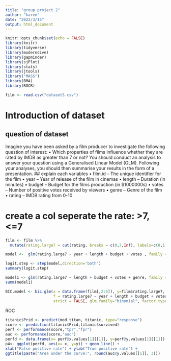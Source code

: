 ```yaml
---
title: "group project 2"
author: "karen"
date: "2022/3/15"
output: html_document
---
```


```r
knitr::opts_chunk$set(echo = FALSE)
library(knitr)
library(tidyverse)
library(moderndive)
library(gapminder)
library(sjPlot)
library(stats)
library(jtools)
library("MASS")
library(BMA)
library(ROCR)
```

```r
film <- read.csv("dataset5.csv")
```
# Introduction of dataset
## question of dataset
Imagine you have been asked by a film producer to investigate the following question of interest:
• Which properties of films influence whether they are rated by IMDB as greater than 7 or not?
You should conduct an analysis to answer your question using a Generalised Linear Model (GLM). 
Following your analyses, you should then summarise your results in the form of a presentation.
## explain each variables
• film.id – The unique identifier for the film
• year – Year of release of the film in cinemas
• length – Duration (in minutes)
• budget – Budget for the films production (in $1000000s)
• votes – Number of positive votes received by viewers
• genre – Genre of the film
• rating – IMDB rating from 0-10

# create a col seperate the rate: >7, <=7
```r
film <- film %>%
  mutate(rating.large7 = cut(rating, breaks = c(0,7,Inf), labels=c(0,1)))
```

```r
model <-  glm(rating.large7 ~ year + length + budget + votes , family = binomial(link = "cloglog"), data = film)

logit.step <- step(model,direction='both')
summary(logit.step)
```
```r
model1 <- glm(rating.large7 ~ length + budget + votes + genre, family = binomial(link = "cloglog"), data = film)
summ(model1)
```
```r
BIC.model <- bic.glm(x = data.frame(film[,2:6]), y=film$rating.large7,
                     f = rating.large7 ~ year + length + budget + votes + genre,
                     strict = FALSE, glm.family="binomial", factor.type=TRUE)
```

ROC
```r
titanic$Prid <- predict(mod.titan, titanic, type="response")
score <- prediction(titanic$Prid,titanic$survived)
perf <- performance(score,"tpr","fpr")
auc <- performance(score,"auc")
perfd <- data.frame(x= perf@x.values[1][[1]], y=perf@y.values[1][[1]])
p4<- ggplot(perfd, aes(x= x, y=y)) + geom_line() +
xlab("False positive rate") + ylab("True positive rate") +
ggtitle(paste("Area under the curve:", round(auc@y.values[[1]], 3)))
```

